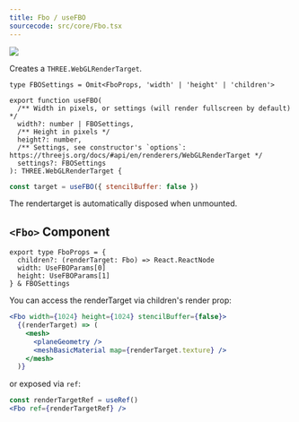 ```yaml
---
title: Fbo / useFBO
sourcecode: src/core/Fbo.tsx
---
```


[![](https://img.shields.io/badge/-storybook-%23ff69b4)](https://drei.vercel.app/?path=/story/misc-fbo)

<Intro>Creates a `THREE.WebGLRenderTarget`.</Intro>

```tsx
type FBOSettings = Omit<FboProps, 'width' | 'height' | 'children'>

export function useFBO(
  /** Width in pixels, or settings (will render fullscreen by default) */
  width?: number | FBOSettings,
  /** Height in pixels */
  height?: number,
  /** Settings, see constructor's `options`: https://threejs.org/docs/#api/en/renderers/WebGLRenderTarget */
  settings?: FBOSettings
): THREE.WebGLRenderTarget {
```

```jsx
const target = useFBO({ stencilBuffer: false })
```

The rendertarget is automatically disposed when unmounted.

## `<Fbo>` Component

```tsx
export type FboProps = {
  children?: (renderTarget: Fbo) => React.ReactNode
  width: UseFBOParams[0]
  height: UseFBOParams[1]
} & FBOSettings
```

You can access the renderTarget via children's render prop:

```jsx
<Fbo width={1024} height={1024} stencilBuffer={false}>
  {(renderTarget) => (
    <mesh>
      <planeGeometry />
      <meshBasicMaterial map={renderTarget.texture} />
    </mesh>
  )}
```

or exposed via `ref`:

```jsx
const renderTargetRef = useRef()
<Fbo ref={renderTargetRef} />
```